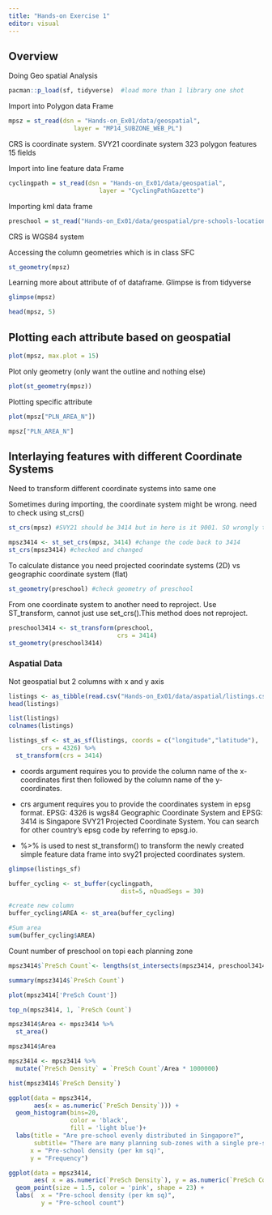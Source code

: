 ```yaml
---
title: "Hands-on Exercise 1"
editor: visual
---
```


## Overview

Doing Geo spatial Analysis


```r
pacman::p_load(sf, tidyverse)  #load more than 1 library one shot
```

Import into Polygon data Frame
```r
mpsz = st_read(dsn = "Hands-on_Ex01/data/geospatial", 
                  layer = "MP14_SUBZONE_WEB_PL")

```

CRS is coordinate system. SVY21 coordinate system
323 polygon features
15 fields


Import into line feature data Frame
```r
cyclingpath = st_read(dsn = "Hands-on_Ex01/data/geospatial", 
                         layer = "CyclingPathGazette")
```

Importing kml data frame
```r
preschool = st_read("Hands-on_Ex01/data/geospatial/pre-schools-location-kml.kml")

```
CRS is WGS84 system

Accessing the column geometries which is in class SFC
```r
st_geometry(mpsz)
```

Learning more about attribute of of dataframe. Glimpse is from tidyverse
```r
glimpse(mpsz)
```


```r
head(mpsz, 5)
```

## Plotting each attribute based on geospatial

```r
plot(mpsz, max.plot = 15)
```
Plot only geometry (only want the outline and nothing else)

```r
plot(st_geometry(mpsz))
```
Plotting specific attribute

```r
plot(mpsz["PLN_AREA_N"])
```


```r
mpsz["PLN_AREA_N"]
```

## Interlaying features with different Coordinate Systems

Need to transform different coordinate systems into same one

Sometimes during importing, the coordinate system might be wrong. need to check using st_crs()

```r
st_crs(mpsz) #SVY21 should be 3414 but in here is it 9001. SO wrongly tagged
```


```r
mpsz3414 <- st_set_crs(mpsz, 3414) #change the code back to 3414
st_crs(mpsz3414) #checked and changed
```

To calculate distance you need projected coorindate systems (2D) vs geographic coordinate system (flat)


```r
st_geometry(preschool) #check geometry of preschool
```

From one coordinate system to another need to reproject. Use ST_transform, cannot just use set_crs().This method does not reproject.
```r
preschool3414 <- st_transform(preschool, 
                              crs = 3414)
st_geometry(preschool3414)
```

### Aspatial Data

Not geospatial but 2 columns with x and y axis

```r
listings <- as_tibble(read.csv("Hands-on_Ex01/data/aspatial/listings.csv"))
head(listings)
```


```r
list(listings)
colnames(listings)
```


```r
listings_sf <- st_as_sf(listings, coords = c("longitude","latitude"),
         crs = 4326) %>%
  st_transform(crs = 3414)
```
- coords argument requires you to provide the column name of the x-coordinates first then followed by the column name of the y-coordinates.

- crs argument requires you to provide the coordinates system in epsg format. EPSG: 4326 is wgs84 Geographic Coordinate System and EPSG: 3414 is Singapore SVY21 Projected Coordinate System. You can search for other country’s epsg code by referring to epsg.io.

- %>% is used to nest st_transform() to transform the newly created simple feature data frame into svy21 projected coordinates system.

```r
glimpse(listings_sf)
```


```r
buffer_cycling <- st_buffer(cyclingpath, 
                               dist=5, nQuadSegs = 30)

#create new column
buffer_cycling$AREA <- st_area(buffer_cycling)

#Sum area
sum(buffer_cycling$AREA)
```

Count number of preschool on topi each planning zone

```r
mpsz3414$`PreSch Count`<- lengths(st_intersects(mpsz3414, preschool3414))
```


```r
summary(mpsz3414$`PreSch Count`)
```


```r
plot(mpsz3414['PreSch Count'])
```


```r
top_n(mpsz3414, 1, `PreSch Count`)
```


```r
mpsz3414$Area <- mpsz3414 %>%
  st_area()

mpsz3414$Area
```


```r
mpsz3414 <- mpsz3414 %>%
  mutate(`PreSch Density` = `PreSch Count`/Area * 1000000)
```


```r
hist(mpsz3414$`PreSch Density`)
```


```r
ggplot(data = mpsz3414,
       aes(x = as.numeric(`PreSch Density`))) +
  geom_histogram(bins=20, 
                 color = 'black',
                 fill = 'light blue')+
  labs(title = "Are pre-school evenly distributed in Singapore?",
       subtitle= "There are many planning sub-zones with a single pre-school, on the other hand, \nthere are a few planning sub-zones with at least 20 pre-schools",
      x = "Pre-school density (per km sq)",
      y = "Frequency")

```


```r
ggplot(data = mpsz3414, 
       aes( x = as.numeric(`PreSch Density`), y = as.numeric(`PreSch Count`))) + 
  geom_point(size = 1.5, color = 'pink', shape = 23) +
  labs(  x = "Pre-school density (per km sq)",
         y = "Pre-school count")

```

